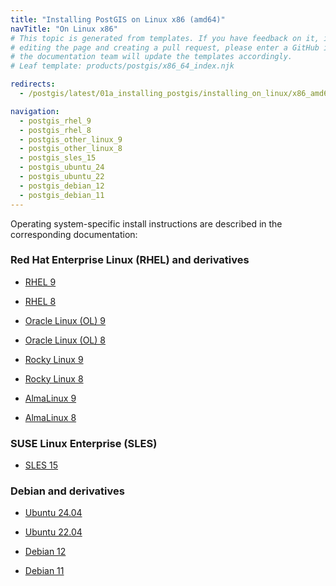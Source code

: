 ```yaml
---
title: "Installing PostGIS on Linux x86 (amd64)"
navTitle: "On Linux x86"
# This topic is generated from templates. If you have feedback on it, instead of
# editing the page and creating a pull request, please enter a GitHub issue and
# the documentation team will update the templates accordingly.
# Leaf template: products/postgis/x86_64_index.njk

redirects:
  - /postgis/latest/01a_installing_postgis/installing_on_linux/x86_amd64/

navigation:
  - postgis_rhel_9
  - postgis_rhel_8
  - postgis_other_linux_9
  - postgis_other_linux_8
  - postgis_sles_15
  - postgis_ubuntu_24
  - postgis_ubuntu_22
  - postgis_debian_12
  - postgis_debian_11
---
```


Operating system-specific install instructions are described in the corresponding documentation:

### Red Hat Enterprise Linux (RHEL) and derivatives

- [RHEL 9](postgis_rhel_9)

- [RHEL 8](postgis_rhel_8)

- [Oracle Linux (OL) 9](postgis_rhel_9)

- [Oracle Linux (OL) 8](postgis_rhel_8)

- [Rocky Linux 9](postgis_other_linux_9)

- [Rocky Linux 8](postgis_other_linux_8)

- [AlmaLinux 9](postgis_other_linux_9)

- [AlmaLinux 8](postgis_other_linux_8)

### SUSE Linux Enterprise (SLES)

- [SLES 15](postgis_sles_15)

### Debian and derivatives

- [Ubuntu 24.04](postgis_ubuntu_24)

- [Ubuntu 22.04](postgis_ubuntu_22)

- [Debian 12](postgis_debian_12)

- [Debian 11](postgis_debian_11)

